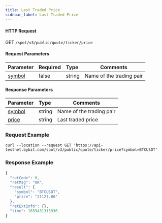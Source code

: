 ```yaml
---
title: Last Traded Price
sidebar_label: Last Traded Price
---
```


#### HTTP Request
GET <code>/spot/v3/public/quote/ticker/price</code>


#### Request Parameters
| Parameter | Required | Type | Comments|
|:----- |:-------|:-----|------ |
|<a href="#symbol-symbol">symbol</a> |false|string|Name of the trading pair|


#### Response Parameters
| Parameter | Type | Comments|
|:----- |:-----|----- |
| <a href="#symbol-symbol">symbol</a> | string | Name of the trading pair |
| <a href="#price-price">price</a> | string |  Last traded price |

### Request Example

<Tabs>
<TabItem value="console" label="Console">

```http
curl --location --request GET 'https://api-testnet.bybit.com/spot/v3/public/quote/ticker/price?symbol=BTCUSDT'
```

</TabItem>
</Tabs>

### Response Example

```javascript
{
  "retCode": 0,
  "retMsg": "OK",
  "result": {
    "symbol": "BTCUSDT",
    "price": "21127.86"
  },
  "retExtInfo": {},
  "time": 1659431315936
}
```

